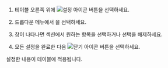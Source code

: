 1. 테이블 오른쪽 위에 ![설정 아이콘](/img/ico-setting.svg) 버튼을 선택하세요.

1. 드롭다운 메뉴에서 <Cmdname sid="column_settings" className="uitext" />을 선택하세요.

1. <Cmdname sid="column_settings" className="uitext" /> 창이 나타나면 <Cmdname sid="add_a_column" className="uitext" /> 섹션에서 원하는 항목을 선택하거나 선택을 해제하세요.

1. 모든 설정을 완료한 다음 ![닫기 아이콘](/img/ico-close.svg) 버튼을 선택하세요.

설정한 내용이 테이블에 적용됩니다.